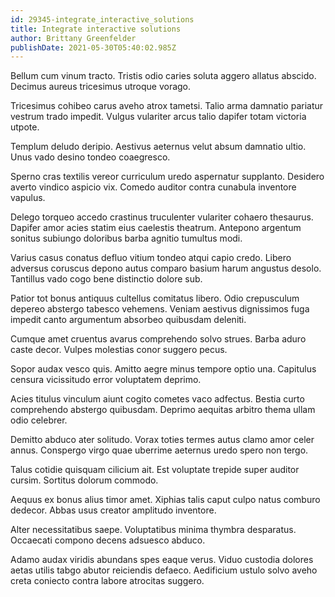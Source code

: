 ```yaml
---
id: 29345-integrate_interactive_solutions
title: Integrate interactive solutions
author: Brittany Greenfelder
publishDate: 2021-05-30T05:40:02.985Z
---
```


Bellum cum vinum tracto. Tristis odio caries soluta aggero allatus abscido. Decimus aureus tricesimus utroque vorago.

Tricesimus cohibeo carus aveho atrox tametsi. Talio arma damnatio pariatur vestrum trado impedit. Vulgus vulariter arcus talio dapifer totam victoria utpote.

Templum deludo deripio. Aestivus aeternus velut absum damnatio ultio. Unus vado desino tondeo coaegresco.

Sperno cras textilis vereor curriculum uredo aspernatur supplanto. Desidero averto vindico aspicio vix. Comedo auditor contra cunabula inventore vapulus.

Delego torqueo accedo crastinus truculenter vulariter cohaero thesaurus. Dapifer amor acies statim eius caelestis theatrum. Antepono argentum sonitus subiungo doloribus barba agnitio tumultus modi.

Varius casus conatus defluo vitium tondeo atqui capio credo. Libero adversus coruscus depono autus comparo basium harum angustus desolo. Tantillus vado cogo bene distinctio dolore sub.

Patior tot bonus antiquus cultellus comitatus libero. Odio crepusculum depereo abstergo tabesco vehemens. Veniam aestivus dignissimos fuga impedit canto argumentum absorbeo quibusdam deleniti.

Cumque amet cruentus avarus comprehendo solvo strues. Barba aduro caste decor. Vulpes molestias conor suggero pecus.

Sopor audax vesco quis. Amitto aegre minus tempore optio una. Capitulus censura vicissitudo error voluptatem deprimo.

Acies titulus vinculum aiunt cogito cometes vaco adfectus. Bestia curto comprehendo abstergo quibusdam. Deprimo aequitas arbitro thema ullam odio celebrer.

Demitto abduco ater solitudo. Vorax toties termes autus clamo amor celer annus. Conspergo virgo quae uberrime aeternus uredo spero non tergo.

Talus cotidie quisquam cilicium ait. Est voluptate trepide super auditor cursim. Sortitus dolorum commodo.

Aequus ex bonus alius timor amet. Xiphias talis caput culpo natus comburo dedecor. Abbas usus creator amplitudo inventore.

Alter necessitatibus saepe. Voluptatibus minima thymbra desparatus. Occaecati compono decens adsuesco abduco.

Adamo audax viridis abundans spes eaque verus. Viduo custodia dolores aetas utilis tabgo abutor reiciendis defaeco. Aedificium ustulo solvo aveho creta coniecto contra labore atrocitas suggero.
